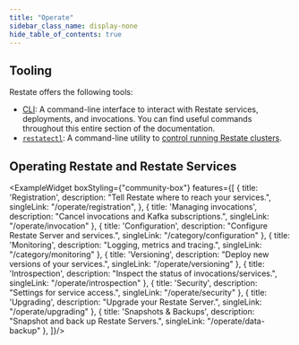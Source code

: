 ```yaml
---
title: "Operate"
sidebar_class_name: display-none
hide_table_of_contents: true
---
```





## Tooling

Restate offers the following tools:
- [CLI](/develop/local_dev#running-restate-server--cli-locally): A command-line interface to interact with Restate services, deployments, and invocations.
You can find useful commands throughout this entire section of the documentation.
- [`restatectl`](/references/restatectl#getting-restatectl): A command-line utility to [control running Restate clusters](/deploy/server/cluster/deployment#controlling-clusters).

## Operating Restate and Restate Services


<ExampleWidget boxStyling={"community-box"} features={[
    {
        title: 'Registration',
        description: "Tell Restate where to reach your services.",
        singleLink: "/operate/registration",
    },
    {
        title: 'Managing invocations',
        description: "Cancel invocations and Kafka subscriptions.",
        singleLink: "/operate/invocation"
    },
    {
        title: 'Configuration',
        description: "Configure Restate Server and services.",
        singleLink: "/category/configuration"
    },
    {
        title: 'Monitoring',
        description: "Logging, metrics and tracing.",
        singleLink: "/category/monitoring"
    },
    {
        title: 'Versioning',
        description: "Deploy new versions of your services.",
        singleLink: "/operate/versioning"
    },
    {
        title: 'Introspection',
        description: "Inspect the status of invocations/services.",
        singleLink: "/operate/introspection"
    },
    {
        title: 'Security',
        description: "Settings for service access.",
        singleLink: "/operate/security"
    },
    {
        title: 'Upgrading',
        description: "Upgrade your Restate Server.",
        singleLink: "/operate/upgrading"
    },
    {
        title: 'Snapshots & Backups',
        description: "Snapshot and back up Restate Servers.",
        singleLink: "/operate/data-backup"
    },
]}/>
